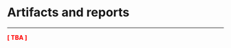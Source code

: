 # Artifacts and reports

***

**<span style="color:red">[ TBA ]</span>**


[comment]: <> (I'm thinking to show the Darwinizer app with four distinct datasets)



